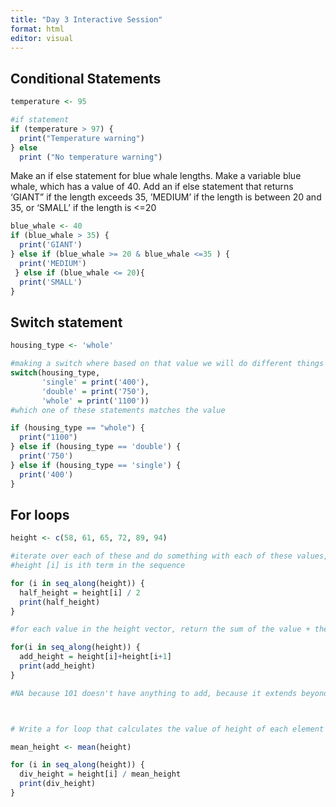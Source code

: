 ```yaml
---
title: "Day 3 Interactive Session"
format: html
editor: visual
---
```


## Conditional Statements

```r
temperature <- 95

#if statement
if (temperature > 97) {
  print("Temperature warning")
} else 
  print ("No temperature warning")


```

Make an if else statement for blue whale lengths. Make a variable blue whale, which has a value of 40. Add an if else statement that returns 'GIANT" if the length exceeds 35, 'MEDIUM' if the length is between 20 and 35, or 'SMALL' if the length is \<=20

```r
blue_whale <- 40
if (blue_whale > 35) {
  print('GIANT')
} else if (blue_whale >= 20 & blue_whale <=35 ) {
  print('MEDIUM')
 } else if (blue_whale <= 20){
  print('SMALL')
}
```

## Switch statement

```r
housing_type <- 'whole'

#making a switch where based on that value we will do different things
switch(housing_type,
       'single' = print('400'),
       'double' = print('750'),
       'whole' = print('1100'))
#which one of these statements matches the value 

if (housing_type == "whole") {
  print("1100")
} else if (housing_type == 'double') {
  print('750')
} else if (housing_type == 'single') {
  print('400')
}
```

## For loops

```r
height <- c(58, 61, 65, 72, 89, 94)

#iterate over each of these and do something with each of these values, seq_along returns 1,2,3,4,5,6,7. will give us values we will call based on position
#height [i] is ith term in the sequence

for (i in seq_along(height)) {
  half_height = height[i] / 2
  print(half_height)
}

#for each value in the height vector, return the sum of the value + the value right after it.

for(i in seq_along(height)) {
  add_height = height[i]+height[i+1]
  print(add_height)
}

#NA because 101 doesn't have anything to add, because it extends beyond the length of the vector



# Write a for loop that calculates the value of height of each element divided by the mean of the entire height vector

mean_height <- mean(height)

for (i in seq_along(height)) {
  div_height = height[i] / mean_height
  print(div_height)
}
```
